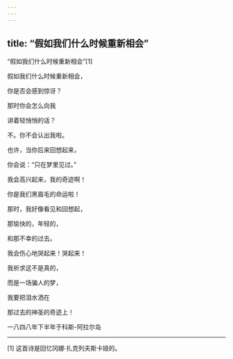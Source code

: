 ```yaml
---
---
---
```

title: “假如我们什么时候重新相会”
---



“假如我们什么时候重新相会”[1]


假如我们什么时候重新相会，

你是否会感到惊讶？

那时你会怎么向我

讲着轻悄悄的话？

不。你不会认出我啦。

也许，当你后来回想起来，

你会说：“只在梦里见过。”

我会高兴起来，我的奇迹啊！

你是我们黑眉毛的命运啦！

那时，我好像看见和回想起，

那愉快的，年轻的，

和那不幸的过去。

我会伤心地哭起来！哭起来！

我祈求这不是真的，

而是一场骗人的梦，

我要把泪水洒在

那过去的神圣的奇迹上！

一八四八年下半年于科斯-阿拉尔岛



* * *



[1] 这首诗是回忆冈娜·扎克列夫斯卡娅的。